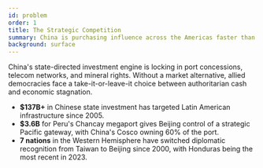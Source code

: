 ```yaml
---
id: problem
order: 1
title: The Strategic Competition
summary: China is purchasing influence across the Americas faster than diplomacy can respond.
background: surface
---
```


China's state-directed investment engine is locking in port concessions, telecom networks, and mineral rights. Without a market alternative, allied democracies face a take-it-or-leave-it choice between authoritarian cash and economic stagnation.

- **$137B+** in Chinese state investment has targeted Latin American infrastructure since 2005.
- **$3.6B** for Peru's Chancay megaport gives Beijing control of a strategic Pacific gateway, with China's Cosco owning 60% of the port.
- **7 nations** in the Western Hemisphere have switched diplomatic recognition from Taiwan to Beijing since 2000, with Honduras being the most recent in 2023.

<Citation id="ref-bri" />
